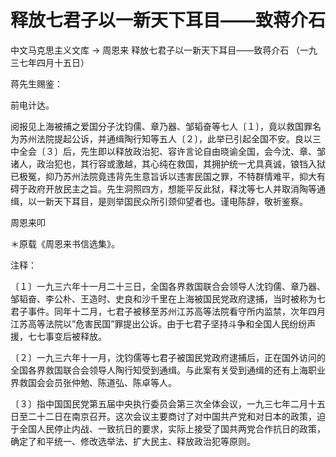 # 释放七君子以一新天下耳目——致蒋介石

中文马克思主义文库 -> 周恩来
释放七君子以一新天下耳目——致蒋介石
（一九三七年四月十五日）

蒋先生赐鉴：
 

前电计达。

阅报见上海被捕之爱国分子沈钧儒、章乃器、邹韬奋等七人〔１〕，竟以救国罪名为苏州法院提起公诉，并通缉陶行知等五人〔２〕，此举已引起全国不安。良以三中全会〔３〕后，先生即以释放政治犯、容许言论自由晓谕全国，会今沈、章、邹诸人，政治犯也，其行容或激越，其心纯在救国，其拥护统一尤具真诚，锒铛入狱已极冤，抑乃苏州法院竟违背先生意旨诉以违害民国之罪，不特群情难平，抑大有碍于政府开放民主之旨。先生洞照四方，想能平反此狱，释沈等七人并取消陶等通缉，以一新天下耳目，是则举国民众所引颈仰望者也。谨电陈辞，敬祈鉴察。

周恩来叩

＊原载《周恩来书信选集》。

注释：

〔１〕一九三六年十一月二十三日，全国各界救国联合会领导人沈钧儒、章乃器、邹韬奋、李公朴、王造时、史良和沙千里在上海被国民党政府逮捕，当时被称为七君子事件。同年十二月，七君子被移至苏州江苏高等法院看守所内监禁，次年四月江苏高等法院以"危害民国"罪提出公诉。由于七君子坚持斗争和全国人民纷纷声援，七七事变后被释放。

〔２〕一九三六年十一月，沈钧儒等七君子被国民党政府逮捕后，正在国外访问的全国各界救国联合会领导人陶行知受到通缉。与此案有关受到通缉的还有上海职业界救国会会员张仲勉、陈道弘、陈卓等人。

〔３〕指中国国民党第五届中央执行委员会第三次全体会议，一九三七年二月十五日至二十二日在南京召开。这次会议主要商讨了对中国共产党和对日本的政策，迫于全国人民停止内战、一致抗日的要求，实际上接受了国共两党合作抗日的政策，确定了和平统一、修改选举法、扩大民主、释放政治犯等原则。

